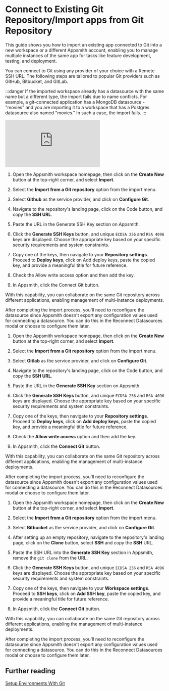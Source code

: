 
# Connect to Existing Git Repository/Import apps from Git Repository

This guide shows you how to import an existing app connected to Git into a new workspace or a different Appsmith account, enabling you to manage multiple instances of the same app for tasks like feature development, testing, and deployment.

You can connect to Git using any provider of your choice with a Remote SSH URL. The following steps are tailored to popular Git providers such as GitHub, Bitbucket, and GitLab.

:::danger
If the imported workspace already has a datasource with the same name but a different type, the import fails due to name conflicts. For example, a git-connected application has a MongoDB datasource - "movies" and you are importing it to a workspace that has a Postgres datasource also named "movies." In such a case, the import fails.
:::

<Tabs queryString="import-repo">
<TabItem label="GitHub" value="github">


<div style={{ position: "relative", paddingBottom: "calc(50.520833333333336% + 41px)", height: "0", width: "100%" }}>
  <iframe src="https://demo.arcade.software/eRkh73W8KOhj9UcKygGZ?embed" frameborder="0" loading="lazy" webkitallowfullscreen mozallowfullscreen allowfullscreen style={{ position: "absolute", top: "0", left: "0", width: "100%", height: "100%", colorScheme: "light" }} title="Appsmith | Connect Data">
  </iframe>
</div>


1. Open the Appsmith workspace homepage, then click on the **Create New** button at the top-right corner, and select **Import**.

2. Select the **Import from a Git repository** option from the import menu.

3. Select **Github** as the service provider, and click on **Configure Git**.

4. Navigate to the repository's landing page, click on the Code button, and copy the **SSH URL**.

5. Paste the URL in the Generate SSH Key section on Appsmith.

6. Click the **Generate SSH Keys** button, and unique `ECDSA 256` and `RSA 4096` keys are displayed. Choose the appropriate key based on your specific security requirements and system constraints.

7. Copy one of the keys, then navigate to your **Repository settings**. Proceed to **Deploy keys**, click on Add deploy keys, paste the copied key, and provide a meaningful title for future reference.

8. Check the Allow write access option and then add the key.

9. In Appsmith, click the Connect Git button.

With this capability, you can collaborate on the same Git repository across different applications, enabling management of multi-instance deployments.


After completing the import process, you'll need to reconfigure the datasource since Appsmith doesn't export any configuration values used for connecting a datasource. You can do this in the Reconnect Datasources modal or choose to configure them later.




</TabItem>
<TabItem label="GitLab" value="gitlab">

1. Open the Appsmith workspace homepage, then click on the **Create New** button at the top-right corner, and select **Import**.

2. Select the **Import from a Git repository** option from the import menu.

3. Select **Gitlab** as the service provider, and click on **Configure Git**.

4. Navigate to the repository's landing page, click on the Code button, and copy the **SSH URL**.

5. Paste the URL in the **Generate SSH Key** section on Appsmith.

6. Click the **Generate SSH Keys** button, and unique `ECDSA 256` and `RSA 4096` keys are displayed. Choose the appropriate key based on your specific security requirements and system constraints.

7. Copy one of the keys, then navigate to your **Repository settings**. Proceed to **Deploy keys**, click on **Add deploy keys**, paste the copied key, and provide a meaningful title for future reference.

8. Check the **Allow write access** option and then add the key.

9. In Appsmith, click the **Connect Git** button.

With this capability, you can collaborate on the same Git repository across different applications, enabling the management of multi-instance deployments.


After completing the import process, you'll need to reconfigure the datasource since Appsmith doesn't export any configuration values used for connecting a datasource. You can do this in the Reconnect Datasources modal or choose to configure them later.



</TabItem>
<TabItem label="Bitbucket" value="bitbucket">


1. Open the Appsmith workspace homepage, then click on the **Create New** button at the top-right corner, and select **Import**.

2. Select the **Import from a Git repository** option from the import menu.

3. Select **Bitbucket** as the service provider, and click on **Configure Git**.

4. After setting up an empty repository, navigate to the repository's landing page, click on the **Clone** button, select **SSH** and copy the **SSH** URL.

5. Paste the SSH URL into the **Generate SSH Key** section in Appsmith, remove the `git clone` from the URL. 

6. Click the **Generate SSH Keys** button, and unique `ECDSA 256` and `RSA 4096` keys are displayed. Choose the appropriate key based on your specific security requirements and system constraints.

7. Copy one of the keys, then navigate to your **Workspace settings**. Proceed to **SSH keys**, click on **Add SSH key**, paste the copied key, and provide a meaningful title for future reference.

8. In Appsmith, click the **Connect Git** button.

With this capability, you can collaborate on the same Git repository across different applications, enabling the management of multi-instance deployments.


After completing the import process, you'll need to reconfigure the datasource since Appsmith doesn't export any configuration values used for connecting a datasource. You can do this in the Reconnect Datasources modal or choose to configure them later.


</TabItem>
</Tabs>






## Further reading

[Setup Environments With Git](/advanced-concepts/version-control-with-git/environments-with-git)
